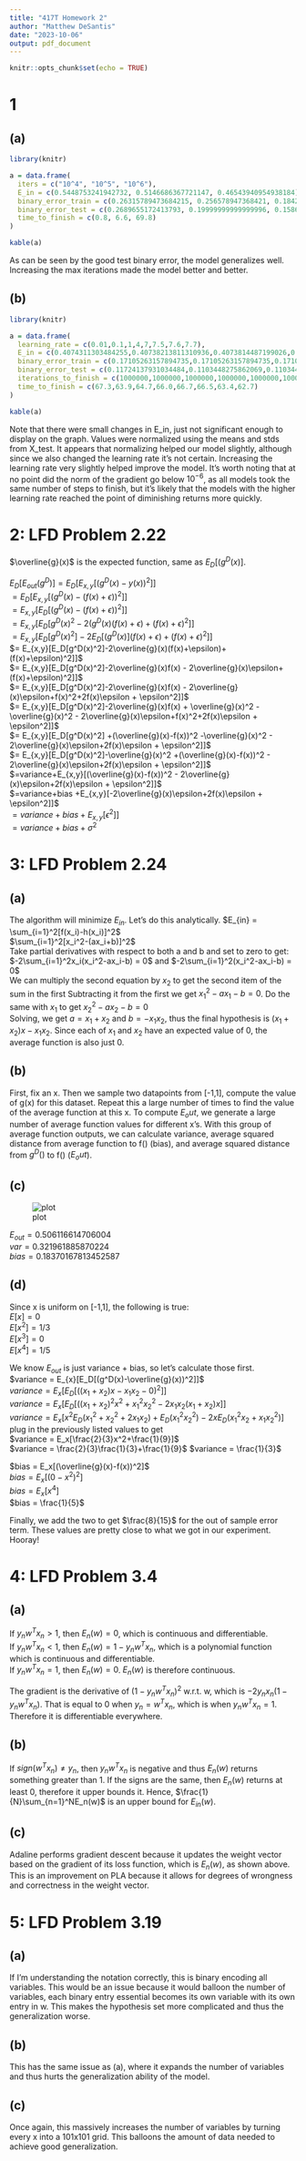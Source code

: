 ---
title: "417T Homework 2"
author: "Matthew DeSantis"
date: "2023-10-06"
output: pdf_document
---

```{r setup, include=FALSE}
knitr::opts_chunk$set(echo = TRUE)
```

# 1

## (a)

```{r echo=FALSE, results='asis'}
library(knitr)

a = data.frame(
  iters = c("10^4", "10^5", "10^6"),
  E_in = c(0.5448753241942732, 0.5146686367721147, 0.46543940954938184),
  binary_error_train = c(0.26315789473684215, 0.256578947368421, 0.1842105263157895),
  binary_error_test = c(0.2689655172413793, 0.19999999999999996, 0.1586206896551724),
  time_to_finish = c(0.8, 6.6, 69.8)
)

kable(a)

```

As can be seen by the good test binary error, the model generalizes well. Increasing the max iterations made the model better and better.  

## (b)

```{r echo=FALSE, results='asis'}
library(knitr)

a = data.frame(
  learning_rate = c(0.01,0.1,1,4,7,7.5,7.6,7.7),
  E_in = c(0.4074311303484255,0.40738213811310936,0.4073814487199026,0.40738144168407703,0.4073814413634106,0.40738144134325566,0.40738144133968934,0.40738144133625925),
  binary_error_train = c(0.17105263157894735,0.17105263157894735,0.17105263157894735,0.17105263157894735,0.17105263157894735,0.17105263157894735,0.17105263157894735,0.17105263157894735),
  binary_error_test = c(0.11724137931034484,0.1103448275862069,0.1103448275862069,0.1103448275862069,0.1103448275862069,0.1103448275862069,0.1103448275862069,0.1103448275862069),
  iterations_to_finish = c(1000000,1000000,1000000,1000000,1000000,1000000,1000000,1000000),
  time_to_finish = c(67.3,63.9,64.7,66.0,66.7,66.5,63.4,62.7)
)

kable(a)

```
Note that there were small changes in E_in, just not significant enough to display on the graph. Values were normalized using the means and stds from X_test. It appears that normalizing helped our model slightly, although since we also changed the learning rate it's not certain. Increasing the learning rate very slightly helped improve the model. It's worth noting that at no point did the norm of the gradient go below $10^{-6}$, as all models took the same number of steps to finish, but it's likely that the models with the higher learning rate reached the point of diminishing returns more quickly. 

\newpage

# 2: LFD Problem 2.22 

$\overline{g}(x)$ is the expected function, same as $E_D[(g^D(x)]$.
  
$E_D[E_{out}(g^D)] = E_D[E_{x,y}[(g^D(x)-y(x))^2]]$  
$= E_D[E_{x,y}[(g^D(x)-(f(x)+\epsilon))^2]]$  
$= E_{x,y}[E_D[(g^D(x)-(f(x)+\epsilon))^2]]$  
$= E_{x,y}[E_D[g^D(x)^2-2(g^D(x)(f(x)+\epsilon)+(f(x)+\epsilon)^2]]$  
$= E_{x,y}[E_D[g^D(x)^2]-2E_D[(g^D(x)](f(x)+\epsilon)+(f(x)+\epsilon)^2]]$  
$= E_{x,y}[E_D[g^D(x)^2]-2\overline{g}(x)(f(x)+\epsilon)+(f(x)+\epsilon)^2]]$  
$= E_{x,y}[E_D[g^D(x)^2]-2\overline{g}(x)f(x) - 2\overline{g}(x)\epsilon+(f(x)+\epsilon)^2]]$  
$= E_{x,y}[E_D[g^D(x)^2]-2\overline{g}(x)f(x) - 2\overline{g}(x)\epsilon+f(x)^2+2f(x)\epsilon + \epsilon^2]]$  
$= E_{x,y}[E_D[g^D(x)^2]-2\overline{g}(x)f(x) + \overline{g}(x)^2 -\overline{g}(x)^2 - 2\overline{g}(x)\epsilon+f(x)^2+2f(x)\epsilon + \epsilon^2]]$  
$= E_{x,y}[E_D[g^D(x)^2] +(\overline{g}(x)-f(x))^2 -\overline{g}(x)^2 - 2\overline{g}(x)\epsilon+2f(x)\epsilon + \epsilon^2]]$  
$= E_{x,y}[E_D[g^D(x)^2]-\overline{g}(x)^2 +(\overline{g}(x)-f(x))^2 - 2\overline{g}(x)\epsilon+2f(x)\epsilon + \epsilon^2]]$  
$=variance+E_{x,y}[(\overline{g}(x)-f(x))^2 - 2\overline{g}(x)\epsilon+2f(x)\epsilon + \epsilon^2]]$  
$=variance+bias +E_{x,y}[-2\overline{g}(x)\epsilon+2f(x)\epsilon + \epsilon^2]]$  
$=variance+bias +E_{x,y}[\epsilon^2]]$  
$=variance+bias +\sigma^2$  

\newpage

# 3: LFD Problem 2.24

## (a)

The algorithm will minimize $E_{in}$. Let's do this analytically.
$E_{in} = \sum_{i=1}^2[f(x_i)-h(x_i)]^2$  
$\sum_{i=1}^2[x_i^2-(ax_i+b)]^2$  
Take partial derivatives with respect to both a and b and set to zero to get:
$-2\sum_{i=1}^2x_i(x_i^2-ax_i-b) = 0$ and $-2\sum_{i=1}^2(x_i^2-ax_i-b) = 0$  
We can multiply the second equation by $x_2$ to get the second item of the sum in the first Subtracting it from the first we get $x_1^2-ax_1-b=0$. Do the same with $x_1$ to get $x_2^2-ax_2-b=0$  
Solving, we get $a=x_1+x_2$ and $b=-x_1x_2$, thus the final hypothesis is $(x_1+x_2)x-x_1x_2$. 
Since each of $x_1$ and $x_2$ have an expected value of 0, the average function is also just 0.  

## (b)

First, fix an x. Then we sample two datapoints from [-1,1], compute the value of g(x) for this dataset. Repeat this a large number of times to find the value of the average function at this x. To compute $E_out$, we generate a large number of average function values for different x's. With this group of average function outputs, we can calculate variance, average squared distance from average function to f() (bias), and average squared distance from $g^D()$ to f() ($E_out$).

## (c)
![plot](plot.png)

$E_{out} = 0.506116614706004$  
$var = 0.321961885870224$  
$bias = 0.18370167813452587$  

## (d)
Since x is uniform on [-1,1], the following is true:  
$E[x]=0$  
$E[x^2] = 1/3$  
$E[x^3] = 0$  
$E[x^4] = 1/5$  
  
We know $E_{out}$ is just variance + bias, so let's calculate those first.  
$variance = E_{x}[E_D[(g^D(x)-\overline{g}(x))^2]]$  
$variance = E_{x}[E_D[((x_1+x_2)x-x_1x_2 -0)^2]]$  
$variance = E_{x}[E_D[((x_1+x_2)^2x^2 + x_1^2x_2^2 - 2x_1x_2(x_1+x_2)x]]$  
$variance = E_{x}[x^2E_D(x_1^2+x_2^2+2x_1x_2)+E_D(x_1^2x_2^2)-2xE_D(x_1^2x_2+x_1x_2^2)]$  
plug in the previously listed values to get  
$variance = E_x[\frac{2}{3}x^2+\frac{1}{9}]$  
$variance = \frac{2}{3}\frac{1}{3}+\frac{1}{9}$
$variance = \frac{1}{3}$
  
$bias = E_x[(\overline{g}(x)-f(x))^2]$  
$bias = E_x[(0-x^2)^2]$  
$bias = E_x[x^4]$  
$bias = \frac{1}{5}$  
  
Finally, we add the two to get $\frac{8}{15}$ for the out of sample error term. These values are pretty close to what we got in our experiment. Hooray!

\newpage

# 4: LFD Problem 3.4

## (a)

If $y_nw^Tx_n >1$, then $E_n(w)=0$, which is continuous and differentiable.  
If $y_nw^Tx_n <1$, then $E_n(w)=1-y_nw^Tx_n$, which is a polynomial function which is continuous and differentiable.  
If $y_nw^Tx_n =1$, then $E_n(w)=0$. $E_n(w)$ is therefore continuous.  
  
The gradient is the derivative of $(1-y_nw^Tx_n)^2$ w.r.t. w, which is $-2y_nx_n(1-y_nw^Tx_n)$. That is equal to 0 when $y_n=w^Tx_n$, which is when $y_nw^Tx_n =1$. Therefore it is differentiable everywhere.

## (b)
If $sign(w^Tx_n)\neq y_n$, then $y_nw^Tx_n$ is negative and thus $E_n(w)$ returns something greater than 1. If the signs are the same, then $E_n(w)$ returns at least 0, therefore it upper bounds it. Hence, $\frac{1}{N}\sum_{n=1}^NE_n(w)$ is an upper bound for $E_{in}(w)$.

## (c)
Adaline performs gradient descent because it updates the weight vector based on the gradient of its loss function, which is $E_n(w)$, as shown above. This is an improvement on PLA because it allows for degrees of wrongness and correctness in the weight vector. 

\newpage

# 5: LFD Problem 3.19

## (a)
If I'm understanding the notation correctly, this is binary encoding all variables. This would be an issue because it would balloon the number of variables, each binary entry essential becomes its own variable with its own entry in w. This makes the hypothesis set more complicated and thus the generalization worse. 

## (b)
This has the same issue as (a), where it expands the number of variables and thus hurts the generalization ability of the model.

## (c)
Once again, this massively increases the number of variables by turning every x into a 101x101 grid. This balloons the amount of data needed to achieve good generalization. 
